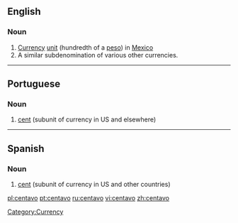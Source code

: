 ==English==
{{wikipedia}}

===Noun===
{{infl|en|noun}}

# [[currency|Currency]] [[unit]] (hundredth of a [[peso]]) in [[Mexico]]
# A similar subdenomination of various other currencies.

[[Category:Currency]]

----

==Portuguese==

===Noun===
{{infl|pt|noun|g=m}}

# [[cent]] (subunit of currency in US and elsewhere)

{{tbot entry|Portuguese|cent|2008|April|pt}}

----

==Spanish==

===Noun===
{{es-noun-m}}

# [[cent]] (subunit of currency in US and other countries)

[[pl:centavo]]
[[pt:centavo]]
[[ru:centavo]]
[[vi:centavo]]
[[zh:centavo]]